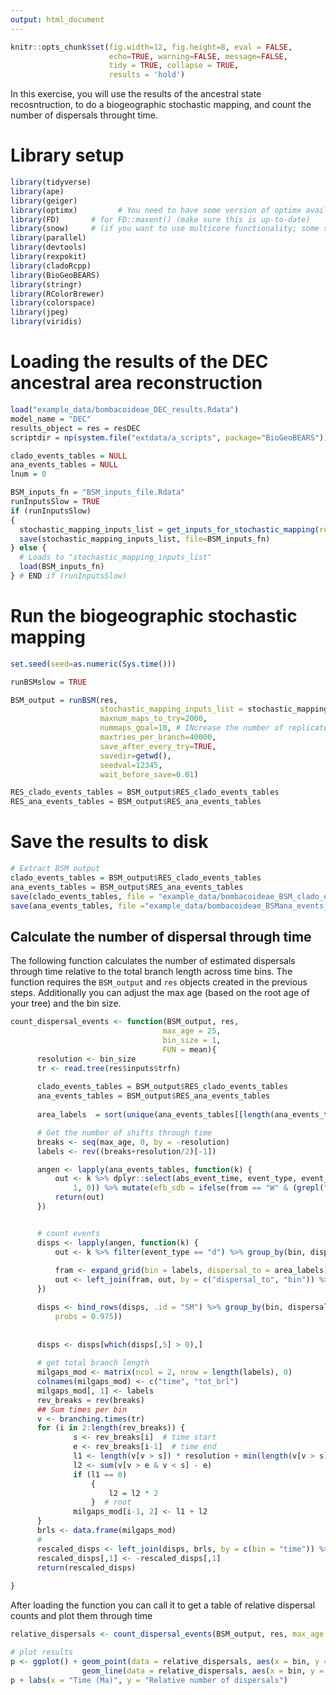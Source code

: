 ```yaml
---
output: html_document
---
```


```r
knitr::opts_chunk$set(fig.width=12, fig.height=8, eval = FALSE,
                      echo=TRUE, warning=FALSE, message=FALSE,
                      tidy = TRUE, collapse = TRUE,
                      results = 'hold')
```

In this exercise, you will use the results of the ancestral state recosntruction, to do a biogeographic stochastic mapping, and count the number of dispersals throught time.

# Library setup
```r
library(tidyverse)
library(ape)
library(geiger)
library(optimx)         # You need to have some version of optimx available
library(FD)       # for FD::maxent() (make sure this is up-to-date)
library(snow)     # (if you want to use multicore functionality; some systems/R versions prefer library(parallel), try either)
library(parallel)
library(devtools)
library(rexpokit)
library(cladoRcpp)
library(BioGeoBEARS)
library(stringr)
library(RColorBrewer)
library(colorspace)
library(jpeg)
library(viridis)
```



# Loading the results of the DEC ancestral area reconstruction

```r
load("example_data/bombacoideae_DEC_results.Rdata")
model_name = "DEC"
results_object = res = resDEC
scriptdir = np(system.file("extdata/a_scripts", package="BioGeoBEARS"))

clado_events_tables = NULL
ana_events_tables = NULL
lnum = 0

BSM_inputs_fn = "BSM_inputs_file.Rdata"
runInputsSlow = TRUE
if (runInputsSlow)
{
  stochastic_mapping_inputs_list = get_inputs_for_stochastic_mapping(res=res)
  save(stochastic_mapping_inputs_list, file=BSM_inputs_fn)
} else {
  # Loads to "stochastic_mapping_inputs_list"
  load(BSM_inputs_fn)
} # END if (runInputsSlow)
```

# Run the biogeographic stochastic mapping

```r
set.seed(seed=as.numeric(Sys.time()))

runBSMslow = TRUE

BSM_output = runBSM(res,
                    stochastic_mapping_inputs_list = stochastic_mapping_inputs_list, 
                    maxnum_maps_to_try=2000, 
                    nummaps_goal=10, # INcrease the number of replicates if possible
                    maxtries_per_branch=40000,
                    save_after_every_try=TRUE, 
                    savedir=getwd(), 
                    seedval=12345,
                    wait_before_save=0.01)

RES_clado_events_tables = BSM_output$RES_clado_events_tables
RES_ana_events_tables = BSM_output$RES_ana_events_tables
```

# Save the results to disk
```r
# Extract BSM output
clado_events_tables = BSM_output$RES_clado_events_tables
ana_events_tables = BSM_output$RES_ana_events_tables
save(clado_events_tables, file = "example_data/bombacoideae_BSM_clado_events_table_mcc_detbiom.rda")
save(ana_events_tables, file ="example_data/bombacoideae_BSMana_events_table_mcc_detbiom.rda")
```

## Calculate the number of dispersal through time
The following function calculates the number of estimated dispersals through time relative to the total branch length across time bins. 
The function requires the `BSM_output` and `res` objects created in the previous steps. 
Additionally you can adjust the max age (based on the root age of your tree) and the bin size. 
```r
count_dispersal_events <- function(BSM_output, res,
                                  max_age = 25,
                                  bin_size = 1,
                                  FUN = mean){
      resolution <- bin_size
      tr <- read.tree(res$inputs$trfn)
      
      clado_events_tables = BSM_output$RES_clado_events_tables
      ana_events_tables = BSM_output$RES_ana_events_tables
      
      area_labels  = sort(unique(ana_events_tables[[length(ana_events_tables)]]$dispersal_to))

      # Get the number of shifts through time
      breaks <- seq(max_age, 0, by = -resolution)
      labels <- rev((breaks+resolution/2)[-1])

      angen <- lapply(ana_events_tables, function(k) {
          out <- k %>% dplyr::select(abs_event_time, event_type, event_txt, dispersal_to) %>% mutate(bin = cut(abs_event_time, breaks = breaks, labels = labels)) %>% mutate(from = str_split_fixed(event_txt, n = 2, pattern = "->")[, 1]) %>% mutate(sdb_efb = ifelse(!grepl("W", from) & grepl("W", dispersal_to), 
              1, 0)) %>% mutate(efb_sdb = ifelse(from == "W" & (grepl("D", dispersal_to) | grepl("S", dispersal_to)), 1, 0))
          return(out)
      })


      # count events
      disps <- lapply(angen, function(k) {
          out <- k %>% filter(event_type == "d") %>% group_by(bin, dispersal_to) %>% summarize(abs_count = n()) %>% ungroup() %>% mutate(bin = parse_number(as.character(bin)))
    
          fram <- expand_grid(bin = labels, dispersal_to = area_labels)
          out <- left_join(fram, out, by = c("dispersal_to", "bin")) %>% replace_na(list(abs_count = 0))
      })

      disps <- bind_rows(disps, .id = "SM") %>% group_by(bin, dispersal_to) %>% summarize(lower = quantile(abs_count, probs = 0.025), avg = FUN(abs_count), upper = quantile(abs_count, 
          probs = 0.975))
      
      
      disps <- disps[which(disps[,5] > 0),]
      
      # get total branch length
      milgaps_mod <- matrix(ncol = 2, nrow = length(labels), 0)
      colnames(milgaps_mod) <- c("time", "tot_brl")
      milgaps_mod[, 1] <- labels
      rev_breaks = rev(breaks)
      ## Sum times per bin
      v <- branching.times(tr)
      for (i in 2:length(rev_breaks)) {
              s <- rev_breaks[i]  # time start
              e <- rev_breaks[i-1]  # time end
              l1 <- length(v[v > s]) * resolution + min(length(v[v > s]), 1) * resolution
              l2 <- sum(v[v > e & v < s] - e)
              if (l1 == 0) 
                  {
                      l2 = l2 * 2
                  }  # root
              milgaps_mod[i-1, 2] <- l1 + l2
      }
      brls <- data.frame(milgaps_mod)
      # 
      rescaled_disps <- left_join(disps, brls, by = c(bin = "time")) %>% mutate(lower = lower/tot_brl) %>% mutate(avg = avg/tot_brl) %>% mutate(upper = upper/tot_brl)
      rescaled_disps[,1] <- -rescaled_disps[,1]
      return(rescaled_disps)
    
}
```

After loading the function you can call it to get a table of relative dispersal counts and plot them through time
```r
relative_dispersals <- count_dispersal_events(BSM_output, res, max_age = 25, bin_size = 1)

# plot results
p <- ggplot() + geom_point(data = relative_dispersals, aes(x = bin, y = avg, color = dispersal_to)) + 
                geom_line(data = relative_dispersals, aes(x = bin, y = avg, color = dispersal_to)) + theme_bw()
p + labs(x = "Time (Ma)", y = "Relative number of dispersals")
```


